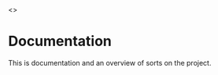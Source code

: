 
<>
  <Head></Head>
  <Navbar />
  <div className="flex flex-col min-h-screen bg-gradient-to-r from-app-a to-slate-900 overflow-hidden overflow-none">
    <div className="flex flex-col items-center justify-center w-screen mt-36 antialiased text-center">
      <h1 className="text-4xl font-bold text-gray-200">
        Documentation
      </h1>
      <p className="mt-3 text-white font-medium w-1/2">
        This is documentation and an overview of sorts on
        the project.
      </p>
    </div>
  </div>
  <Footer />
</>
